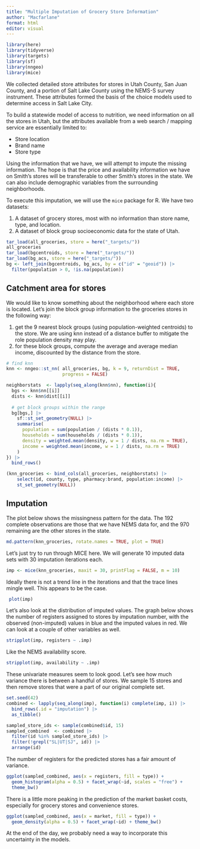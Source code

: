 ```yaml
---
title: "Multiple Imputation of Grocery Store Information"
author: "Macfarlane"
format: html
editor: visual
---
```


```r
library(here)
library(tidyverse)
library(targets)
library(sf)
library(nngeo)
library(mice)
```


We collected detailed store attributes for stores in Utah County, San Juan County, and a portion of Salt Lake County using the NEMS-S survey instrument. These attributes formed the basis of the choice models used to determine access in Salt Lake City. 

To build a statewide model of access to nutrition, we need information
on all the stores in Utah, but the attributes available from a web search / mapping service are essentially limited to:

  - Store location
  - Brand name
  - Store type
  
Using the information that we have, we will attempt to impute the missing information. The hope is that the price and availability information we have on Smith's stores will be transferable to other Smith's stores in the state. We can also include demographic variables from the surrounding neighborhoods. 
  
To execute this imputation, we will use the `mice` package for R. We have two datasets: 

  1. A dataset of grocery stores, most with no information than store name, type, and location.
  2. A dataset of block group socioeconomic data for the state of Utah.
  
```r
tar_load(all_groceries, store = here("_targets/"))
all_groceries
tar_load(bgcentroids, store = here("_targets/"))
tar_load(bg_acs, store = here("_targets/"))
bg <- left_join(bgcentroids, bg_acs, by = c("id" = "geoid")) |> 
  filter(population > 0, !is.na(population))
```
  
## Catchment area for stores
We would like to know something about the neighborhood where each store is located.
Let's join the block group information to the groceries stores in the following way:

  1. get the 9 nearest block groups (using population-weighted centroids) to the store. We are using knn instead of a distance buffer to mitigate the role population density may play.
  2. for these block groups, compute the average and average median income, discounted by the distance from the store.

```r
# find knn
knn <- nngeo::st_nn( all_groceries, bg, k = 9, returnDist = TRUE, 
                     progress = FALSE)

neighborstats  <- lapply(seq_along(knn$nn), function(i){
  bgs <- knn$nn[[i]]
  dists <- knn$dist[[i]] 
  
  # get block groups within the range
  bg[bgs,] |> 
    sf::st_set_geometry(NULL) |> 
    summarise(
      population = sum(population / (dists * 0.1)),
      households = sum(households / (dists * 0.1)),
      density = weighted.mean(density, w = 1 / dists, na.rm = TRUE),
      income = weighted.mean(income, w = 1 / dists, na.rm = TRUE)
    ) 
}) |> 
  bind_rows()

(knn_groceries <- bind_cols(all_groceries, neighborstats) |> 
    select(id, county, type, pharmacy:brand, population:income) |> 
    st_set_geometry(NULL))
```

## Imputation

The plot below shows the missingness pattern for the data. The
192 complete observations are those that we have NEMS data for,
and the 970 remaining are the other stores in the state.

```r
md.pattern(knn_groceries, rotate.names = TRUE, plot = TRUE)
```

Let's just try to run through MICE here. We will generate 10 imputed data sets with 30 imputation iterations each.

```r
imp <- mice(knn_groceries, maxit = 30, printFlag = FALSE, m = 10)
```

Ideally there is not a trend line in the iterations and that the trace lines mingle well. This appears to be the case.

```r
 plot(imp)
```

Let's also look at the distribution of imputed values. The graph below shows the number of registers assigned to stores by imputation number, with the observed (non-imputed) values in blue and the imputed values in red. We can look at a couple of other variables as well.

```r
stripplot(imp, registers ~ .imp)
```

Like the NEMS availability score.
```r
stripplot(imp, availability ~ .imp)
```

These univariate measures seem to look good. Let's see how much variance there is between a handful of stores. We sample 15 stores and then remove stores that were a part of our original complete set.

```r
set.seed(42)
combined <- lapply(seq_along(imp), function(i) complete(imp, i)) |> 
  bind_rows(.id = "imputation") |> 
  as_tibble()

sampled_store_ids <- sample(combined$id, 15)
sampled_combined  <- combined |> 
  filter(id %in% sampled_store_ids) |> 
  filter(!grepl("SL|UT|SJ", id)) |> 
  arrange(id)
```

The number of registers for the predicted stores has a fair amount 
of variance.

```r
ggplot(sampled_combined, aes(x = registers, fill = type)) +
  geom_histogram(alpha = 0.5) + facet_wrap(~id, scales = "free") +
  theme_bw()
```

There is a little more peaking in the prediction of the market basket costs, especially for grocery stores and convenience stores.

```r
ggplot(sampled_combined, aes(x = market, fill = type)) +
  geom_density(alpha = 0.5) + facet_wrap(~id) + theme_bw()
```

At the end of the day, we probably need a way to incorporate this uncertainty in the models. 